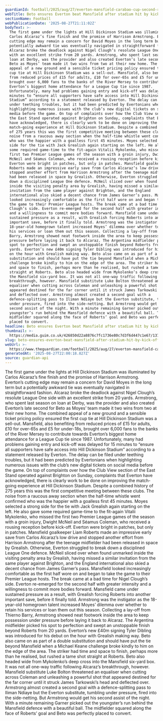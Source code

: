 ```yaml
---
guardianId: football/2025/aug/27/everton-mansfield-carabao-cup-second-round-match-report
webTitle: Beto ensures Everton beat Mansfield after stadium hit by kick-off delay
sectionName: Football
webPublicationDate: '2025-08-27T21:11:02Z'
bodyText: >-
  The first game under the lights at Hill Dickinson Stadium was illuminated by
  Carlos Alcaraz’s fine finish and the promise of Harrison Armstrong. Everton’s
  cutting edge may remain a concern for David Moyes in the long term but a
  potentially awkward tie was eventually navigated in straightforward fashion.
  Alcaraz broke the deadlock against Nigel Clough’s resolute League One side
  with an excellent strike from 20 yards. Armstrong, who spent last season on
  loan at Derby, was the provider and also created Everton’s late second for
  Beto as Moyes’ team made it two wins from two at their new home. The combined
  appeal of a new ground and a sensible ticket pricing policy ensured the first
  cup tie at Hill Dickinson Stadium was a sell-out. Mansfield, also benefiting
  from reduced prices of £15 for adults, £10 for over-65s and £5 for under-18s,
  brought over 6,000 fans to the banks of the River Mersey to contribute towards
  Everton’s biggest home attendance for a League Cup tie since 1987.
  Unfortunately, many had problems gaining entry and kick-off was delayed for 15
  minutes to “ensure all supporters have safe access into Hill Dickinson
  Stadium” according to a statement released by Everton. The delay can be filed
  under teething troubles, but it had been predicted by Evertonians when
  highlighting numerous issues with the club’s new digital tickets on social
  media before the game. On top of complaints over how the Club View section of
  the East Stand operated against Brighton on Sunday, complaints that Everton
  have acknowledged, there is clearly work to be done on improving the
  match-going experience at Hill Dickinson Stadium. Despite a combined history
  of 275 years this was the first competitive meeting between these clubs. The
  noise from a raucous away section when the half-time whistle went confirmed
  who was the happier with a goalless first 45 minutes. Moyes selected a strong
  side for the tie with Jack Grealish again starting on the left. He also gave
  some required game-time to the fit-again Vitalii Mykolenko, who missed the
  first two Premier League games of the season with a groin injury, Dwight
  McNeil and Séamus Coleman, who received a rousing reception before kick-off.
  Everton were bright in patches, but only in patches. Mansfield goalkeeper Liam
  Roberts made an impressive early save from Carlos Alcaraz’s low drive and
  stopped another effort from Harrison Armstrong after the teenage midfielder
  had been released in space by Grealish. Otherwise, Everton struggled to break
  down a disciplined League One defence. McNeil sliced over when found unmarked
  inside the visiting penalty area by Grealish, having missed a similar
  invitation from the same player against Brighton, and the England
  international also skied a decent chance from James Garner’s pass. Mansfield
  looked increasingly comfortable as the first half wore on and began to take
  the game to their Premier League hosts. The break came at a bad time for Nigel
  Clough’s side. Everton re-emerged for the second half with greater intensity
  and a willingness to commit more bodies forward. Mansfield came under
  sustained pressure as a result, with Grealish forcing Roberts into another
  important save, before it finally told. Armstrong was the instigator as the
  18-year-old homegrown talent increased Moyes’ dilemma over whether to retain
  his services or loan them out this season. Collecting a lay-off from Thierno
  Barry, Armstrong showed neat footwork inside the area to keep possession under
  pressure before laying it back to Alcaraz. The Argentina midfielder picked his
  spot to perfection and swept an unstoppable finish beyond Roberts from 20
  yards. Everton’s new £40m signing Tyler Dibling was introduced for his debut
  on the hour with Grealish making way. Beto also came on as part of a double
  substitution and should have put the tie beyond Mansfield when a Michael Keane
  challenge broke kindly to him on the edge of the area. The striker had time
  and space to finish, perhaps more than he realised, but rushed a tame shot
  straight at Roberts. Beto also headed wide from Mykolenko’s deep cross into
  the Mansfield six-yard box. It was not all one-way traffic following Alcaraz’s
  breakthrough, however. Mansfield substitute Luke Bolton threatened an
  equaliser when cutting across Coleman and unleashing a powerful shot that
  appeared destined for the far corner until it struck James Tarkowski’s head
  and deflected over. Armstrong almost created a second goal with a
  defence-splitting pass to Iliman Ndiaye but the Everton substitute, tumbling
  under pressure, fired into the side-netting. But Armstrong would get his
  second assist of the night. With a minute remaining Garner picked out the
  youngster’s run behind the Mansfield defence with a beautiful ball. The
  midfielder squared along the face of Roberts’ goal and Beto was perfectly
  placed to convert.
headline: Beto ensures Everton beat Mansfield after stadium hit by kick-off delay
thumbnail: >-
  https://media.guim.co.uk/426850d22a8876c7fc1736e80c7d3f6d447c1e67/137_0_3911_3130/500.jpg
slug: beto-ensures-everton-beat-mansfield-after-stadium-hit-by-kick-off-delay
webUrl: >-
  https://www.theguardian.com/football/2025/aug/27/everton-mansfield-carabao-cup-second-round-match-report
generatedAt: '2025-08-27T22:00:18.827Z'
source: guardian-api
---
```

The first game under the lights at Hill Dickinson Stadium was illuminated by Carlos Alcaraz’s fine finish and the promise of Harrison Armstrong. Everton’s cutting edge may remain a concern for David Moyes in the long term but a potentially awkward tie was eventually navigated in straightforward fashion. Alcaraz broke the deadlock against Nigel Clough’s resolute League One side with an excellent strike from 20 yards. Armstrong, who spent last season on loan at Derby, was the provider and also created Everton’s late second for Beto as Moyes’ team made it two wins from two at their new home. The combined appeal of a new ground and a sensible ticket pricing policy ensured the first cup tie at Hill Dickinson Stadium was a sell-out. Mansfield, also benefiting from reduced prices of £15 for adults, £10 for over-65s and £5 for under-18s, brought over 6,000 fans to the banks of the River Mersey to contribute towards Everton’s biggest home attendance for a League Cup tie since 1987. Unfortunately, many had problems gaining entry and kick-off was delayed for 15 minutes to “ensure all supporters have safe access into Hill Dickinson Stadium” according to a statement released by Everton. The delay can be filed under teething troubles, but it had been predicted by Evertonians when highlighting numerous issues with the club’s new digital tickets on social media before the game. On top of complaints over how the Club View section of the East Stand operated against Brighton on Sunday, complaints that Everton have acknowledged, there is clearly work to be done on improving the match-going experience at Hill Dickinson Stadium. Despite a combined history of 275 years this was the first competitive meeting between these clubs. The noise from a raucous away section when the half-time whistle went confirmed who was the happier with a goalless first 45 minutes. Moyes selected a strong side for the tie with Jack Grealish again starting on the left. He also gave some required game-time to the fit-again Vitalii Mykolenko, who missed the first two Premier League games of the season with a groin injury, Dwight McNeil and Séamus Coleman, who received a rousing reception before kick-off. Everton were bright in patches, but only in patches. Mansfield goalkeeper Liam Roberts made an impressive early save from Carlos Alcaraz’s low drive and stopped another effort from Harrison Armstrong after the teenage midfielder had been released in space by Grealish. Otherwise, Everton struggled to break down a disciplined League One defence. McNeil sliced over when found unmarked inside the visiting penalty area by Grealish, having missed a similar invitation from the same player against Brighton, and the England international also skied a decent chance from James Garner’s pass. Mansfield looked increasingly comfortable as the first half wore on and began to take the game to their Premier League hosts. The break came at a bad time for Nigel Clough’s side. Everton re-emerged for the second half with greater intensity and a willingness to commit more bodies forward. Mansfield came under sustained pressure as a result, with Grealish forcing Roberts into another important save, before it finally told. Armstrong was the instigator as the 18-year-old homegrown talent increased Moyes’ dilemma over whether to retain his services or loan them out this season. Collecting a lay-off from Thierno Barry, Armstrong showed neat footwork inside the area to keep possession under pressure before laying it back to Alcaraz. The Argentina midfielder picked his spot to perfection and swept an unstoppable finish beyond Roberts from 20 yards. Everton’s new £40m signing Tyler Dibling was introduced for his debut on the hour with Grealish making way. Beto also came on as part of a double substitution and should have put the tie beyond Mansfield when a Michael Keane challenge broke kindly to him on the edge of the area. The striker had time and space to finish, perhaps more than he realised, but rushed a tame shot straight at Roberts. Beto also headed wide from Mykolenko’s deep cross into the Mansfield six-yard box. It was not all one-way traffic following Alcaraz’s breakthrough, however. Mansfield substitute Luke Bolton threatened an equaliser when cutting across Coleman and unleashing a powerful shot that appeared destined for the far corner until it struck James Tarkowski’s head and deflected over. Armstrong almost created a second goal with a defence-splitting pass to Iliman Ndiaye but the Everton substitute, tumbling under pressure, fired into the side-netting. But Armstrong would get his second assist of the night. With a minute remaining Garner picked out the youngster’s run behind the Mansfield defence with a beautiful ball. The midfielder squared along the face of Roberts’ goal and Beto was perfectly placed to convert.
